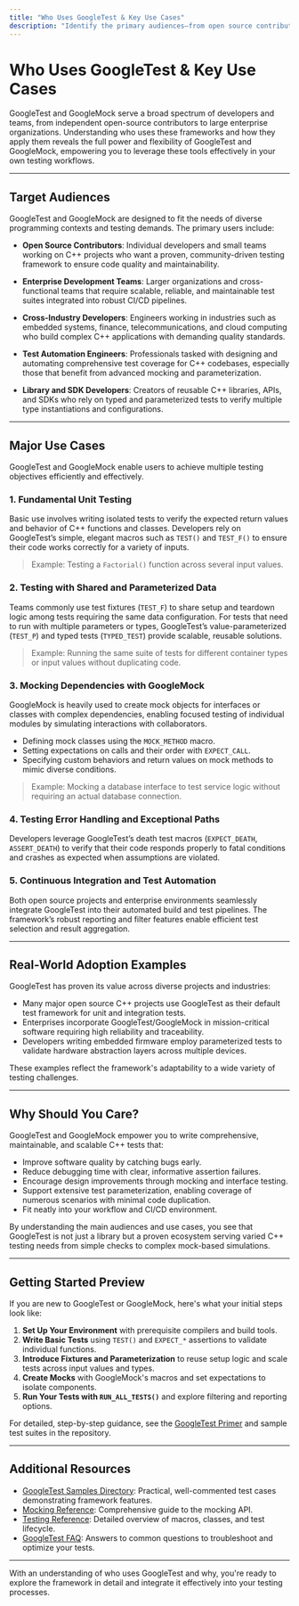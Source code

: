 ```yaml
---
title: "Who Uses GoogleTest & Key Use Cases"
description: "Identify the primary audiences—from open source contributors to enterprise teams—and the major use cases for GoogleTest and GoogleMock. See real-world adoption examples and understand how the frameworks are used to test code in diverse industries."
---
```


# Who Uses GoogleTest & Key Use Cases

GoogleTest and GoogleMock serve a broad spectrum of developers and teams, from independent open-source contributors to large enterprise organizations. Understanding who uses these frameworks and how they apply them reveals the full power and flexibility of GoogleTest and GoogleMock, empowering you to leverage these tools effectively in your own testing workflows.

---

## Target Audiences

GoogleTest and GoogleMock are designed to fit the needs of diverse programming contexts and testing demands. The primary users include:

- **Open Source Contributors**: Individual developers and small teams working on C++ projects who want a proven, community-driven testing framework to ensure code quality and maintainability.

- **Enterprise Development Teams**: Larger organizations and cross-functional teams that require scalable, reliable, and maintainable test suites integrated into robust CI/CD pipelines.

- **Cross-Industry Developers**: Engineers working in industries such as embedded systems, finance, telecommunications, and cloud computing who build complex C++ applications with demanding quality standards.

- **Test Automation Engineers**: Professionals tasked with designing and automating comprehensive test coverage for C++ codebases, especially those that benefit from advanced mocking and parameterization.

- **Library and SDK Developers**: Creators of reusable C++ libraries, APIs, and SDKs who rely on typed and parameterized tests to verify multiple type instantiations and configurations.

---

## Major Use Cases

GoogleTest and GoogleMock enable users to achieve multiple testing objectives efficiently and effectively.

### 1. Fundamental Unit Testing
Basic use involves writing isolated tests to verify the expected return values and behavior of C++ functions and classes. Developers rely on GoogleTest’s simple, elegant macros such as `TEST()` and `TEST_F()` to ensure their code works correctly for a variety of inputs.

> Example: Testing a `Factorial()` function across several input values.

### 2. Testing with Shared and Parameterized Data
Teams commonly use test fixtures (`TEST_F`) to share setup and teardown logic among tests requiring the same data configuration. For tests that need to run with multiple parameters or types, GoogleTest’s value-parameterized (`TEST_P`) and typed tests (`TYPED_TEST`) provide scalable, reusable solutions.

> Example: Running the same suite of tests for different container types or input values without duplicating code.

### 3. Mocking Dependencies with GoogleMock
GoogleMock is heavily used to create mock objects for interfaces or classes with complex dependencies, enabling focused testing of individual modules by simulating interactions with collaborators.

- Defining mock classes using the `MOCK_METHOD` macro.
- Setting expectations on calls and their order with `EXPECT_CALL`.
- Specifying custom behaviors and return values on mock methods to mimic diverse conditions.

> Example: Mocking a database interface to test service logic without requiring an actual database connection.

### 4. Testing Error Handling and Exceptional Paths
Developers leverage GoogleTest’s death test macros (`EXPECT_DEATH`, `ASSERT_DEATH`) to verify that their code responds properly to fatal conditions and crashes as expected when assumptions are violated.

### 5. Continuous Integration and Test Automation
Both open source projects and enterprise environments seamlessly integrate GoogleTest into their automated build and test pipelines. The framework’s robust reporting and filter features enable efficient test selection and result aggregation.

---

## Real-World Adoption Examples

GoogleTest has proven its value across diverse projects and industries:

- Many major open source C++ projects use GoogleTest as their default test framework for unit and integration tests.
- Enterprises incorporate GoogleTest/GoogleMock in mission-critical software requiring high reliability and traceability.
- Developers writing embedded firmware employ parameterized tests to validate hardware abstraction layers across multiple devices.

These examples reflect the framework's adaptability to a wide variety of testing challenges.

---

## Why Should You Care?

GoogleTest and GoogleMock empower you to write comprehensive, maintainable, and scalable C++ tests that:

- Improve software quality by catching bugs early.
- Reduce debugging time with clear, informative assertion failures.
- Encourage design improvements through mocking and interface testing.
- Support extensive test parameterization, enabling coverage of numerous scenarios with minimal code duplication.
- Fit neatly into your workflow and CI/CD environment.

By understanding the main audiences and use cases, you see that GoogleTest is not just a library but a proven ecosystem serving varied C++ testing needs from simple checks to complex mock-based simulations.

---

## Getting Started Preview

If you are new to GoogleTest or GoogleMock, here's what your initial steps look like:

1. **Set Up Your Environment** with prerequisite compilers and build tools.
2. **Write Basic Tests** using `TEST()` and `EXPECT_*` assertions to validate individual functions.
3. **Introduce Fixtures and Parameterization** to reuse setup logic and scale tests across input values and types.
4. **Create Mocks** with GoogleMock's macros and set expectations to isolate components.
5. **Run Your Tests with `RUN_ALL_TESTS()`** and explore filtering and reporting options.

For detailed, step-by-step guidance, see the [GoogleTest Primer](https://github.com/google/googletest/blob/main/docs/primer.md) and sample test suites in the repository.

---

## Additional Resources

- [GoogleTest Samples Directory](https://github.com/google/googletest/blob/main/googletest/samples): Practical, well-commented test cases demonstrating framework features.
- [Mocking Reference](https://github.com/google/googletest/blob/main/docs/reference/mocking.md): Comprehensive guide to the mocking API.
- [Testing Reference](https://github.com/google/googletest/blob/main/docs/reference/testing.md): Detailed overview of macros, classes, and test lifecycle.
- [GoogleTest FAQ](https://github.com/google/googletest/blob/main/docs/faq.md): Answers to common questions to troubleshoot and optimize your tests.

---

With an understanding of who uses GoogleTest and why, you're ready to explore the framework in detail and integrate it effectively into your testing processes.